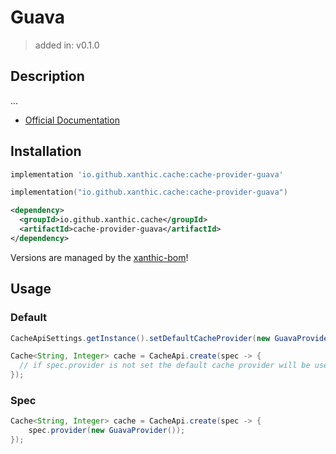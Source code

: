 
# Guava

> added in: v0.1.0

## Description

...

- [Official Documentation](https://github.com/google/guava/wiki/CachesExplained)

## Installation

<Tabs groupId="dependency">
<TabItem value="gradle-groovy" label="Gradle - Groovy">

```groovy
implementation 'io.github.xanthic.cache:cache-provider-guava'
```

</TabItem>
<TabItem value="gradle-kotlin" label="Gradle - Kotlin DSL">

```kotlin
implementation("io.github.xanthic.cache:cache-provider-guava")
```

</TabItem>
<TabItem value="maven" label="Maven">

```xml
<dependency>
  <groupId>io.github.xanthic.cache</groupId>
  <artifactId>cache-provider-guava</artifactId>
</dependency>
```

</TabItem>
</Tabs>

<Alert severity="info" variant="outlined">Versions are managed by the <a href="/getting-started/installation">xanthic-bom</a>!</Alert>

## Usage

### Default

```java
CacheApiSettings.getInstance().setDefaultCacheProvider(new GuavaProvider());

Cache<String, Integer> cache = CacheApi.create(spec -> {
  // if spec.provider is not set the default cache provider will be used
});
```

### Spec

```java
Cache<String, Integer> cache = CacheApi.create(spec -> {
    spec.provider(new GuavaProvider());
});
```
